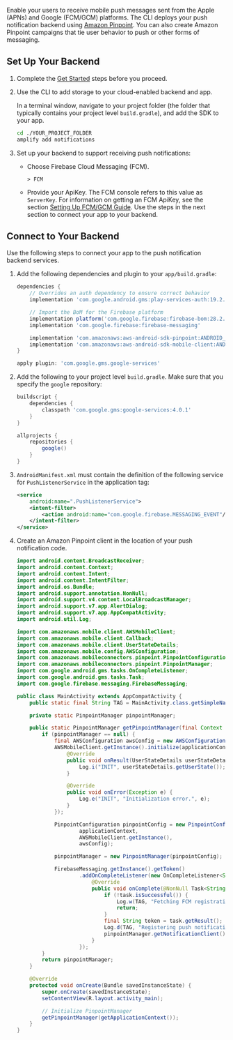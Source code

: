 Enable your users to receive mobile push messages sent from the Apple (APNs) and Google (FCM/GCM) platforms. The CLI deploys your push notification backend using [Amazon Pinpoint](http://docs.aws.amazon.com/pinpoint/latest/developerguide/).
You can also create Amazon Pinpoint campaigns that tie user behavior to push or other forms of messaging.

## Set Up Your Backend

1. Complete the [Get Started](/start) steps before you proceed.

1. Use the CLI to add storage to your cloud-enabled backend and app.

    In a terminal window, navigate to your project folder (the folder that typically contains your project level `build.gradle`), and add the SDK to your app.

    ```bash
    cd ./YOUR_PROJECT_FOLDER
    amplify add notifications
    ```

1. Set up your backend to support receiving push notifications:

    - Choose Firebase Cloud Messaging (FCM).

        ```console
        > FCM
        ```

    - Provide your ApiKey. The FCM console refers to this value as `ServerKey`. For information on getting an FCM ApiKey, see the section [Setting Up FCM/GCM Guide](/sdk/push-notifications/setup-push-service). Use the steps in the next section to connect your app to your backend.

## Connect to Your Backend

Use the following steps to connect your app to the push notification backend services.

1. Add the following dependencies and plugin to your `app/build.gradle`:

    ```groovy
    dependencies {
        // Overrides an auth dependency to ensure correct behavior
        implementation 'com.google.android.gms:play-services-auth:19.2.0'

        // Import the BoM for the Firebase platform
        implementation platform('com.google.firebase:firebase-bom:28.2.1')
        implementation 'com.google.firebase:firebase-messaging'

        implementation 'com.amazonaws:aws-android-sdk-pinpoint:ANDROID_SDK_VERSION'
        implementation 'com.amazonaws:aws-android-sdk-mobile-client:ANDROID_SDK_VERSION'
    }

    apply plugin: 'com.google.gms.google-services'
    ```

1. Add the following to your project level `build.gradle`. Make sure that you specify the `google` repository:

    ```groovy
    buildscript {
        dependencies {
            classpath 'com.google.gms:google-services:4.0.1'
        }
    }

    allprojects {
        repositories {
            google()
        }
    }
    ```

1. `AndroidManifest.xml` must contain the definition of the following service for `PushListenerService` in the application tag:

    ```xml
    <service
        android:name=".PushListenerService">
        <intent-filter>
            <action android:name="com.google.firebase.MESSAGING_EVENT"/>
        </intent-filter>
    </service>
    ```

1. Create an Amazon Pinpoint client in the location of your push notification code.

    ```java
    import android.content.BroadcastReceiver;
    import android.content.Context;
    import android.content.Intent;
    import android.content.IntentFilter;
    import android.os.Bundle;
    import android.support.annotation.NonNull;
    import android.support.v4.content.LocalBroadcastManager;
    import android.support.v7.app.AlertDialog;
    import android.support.v7.app.AppCompatActivity;
    import android.util.Log;

    import com.amazonaws.mobile.client.AWSMobileClient;
    import com.amazonaws.mobile.client.Callback;
    import com.amazonaws.mobile.client.UserStateDetails;
    import com.amazonaws.mobile.config.AWSConfiguration;
    import com.amazonaws.mobileconnectors.pinpoint.PinpointConfiguration;
    import com.amazonaws.mobileconnectors.pinpoint.PinpointManager;
    import com.google.android.gms.tasks.OnCompleteListener;
    import com.google.android.gms.tasks.Task;
    import com.google.firebase.messaging.FirebaseMessaging;

    public class MainActivity extends AppCompatActivity {
        public static final String TAG = MainActivity.class.getSimpleName();

        private static PinpointManager pinpointManager;

        public static PinpointManager getPinpointManager(final Context applicationContext) {
            if (pinpointManager == null) {
                final AWSConfiguration awsConfig = new AWSConfiguration(applicationContext);
                AWSMobileClient.getInstance().initialize(applicationContext, awsConfig, new Callback<UserStateDetails>() {
                    @Override
                    public void onResult(UserStateDetails userStateDetails) {
                        Log.i("INIT", userStateDetails.getUserState());
                    }

                    @Override
                    public void onError(Exception e) {
                        Log.e("INIT", "Initialization error.", e);
                    }
                });

                PinpointConfiguration pinpointConfig = new PinpointConfiguration(
                        applicationContext,
                        AWSMobileClient.getInstance(),
                        awsConfig);

                pinpointManager = new PinpointManager(pinpointConfig);

                FirebaseMessaging.getInstance().getToken()
                        .addOnCompleteListener(new OnCompleteListener<String>() {
                            @Override
                            public void onComplete(@NonNull Task<String> task) {
                                if (!task.isSuccessful()) {
                                    Log.w(TAG, "Fetching FCM registration token failed", task.getException());
                                    return;
                                }
                                final String token = task.getResult();
                                Log.d(TAG, "Registering push notifications token: " + token);
                                pinpointManager.getNotificationClient().registerDeviceToken(token);
                            }
                        });
            }
            return pinpointManager;
        }

        @Override
        protected void onCreate(Bundle savedInstanceState) {
            super.onCreate(savedInstanceState);
            setContentView(R.layout.activity_main);

            // Initialize PinpointManager
            getPinpointManager(getApplicationContext());
        }
    }
    ```
